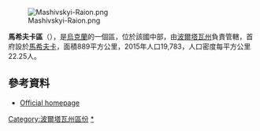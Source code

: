 [[Image:Mashivskyi-Raion.png|right]]

'''馬希夫卡區'''（{{lang-uk|Машівський район}}），是[[烏克蘭|烏克蘭]]的一個區，位於該國中部，由[[波爾塔瓦州|波爾塔瓦州]]負責管轄，首府設於[[馬希夫卡|馬希夫卡]]，面積889平方公里，2015年人口19,783，人口密度每平方公里22.25人。

==參考資料==
*[http://www.adm-pl.gov.ua/old/mashiv/h Official homepage] {{Wayback|url=http://www.adm-pl.gov.ua/old/mashiv/h |date=20160303215730 }}

{{DEFAULTSORT:Машівський район}}
[[Category:波爾塔瓦州區份|Category:波爾塔瓦州區份]]
[[Category:馬希夫卡區|*]]


{{Poltava-geo-stub}}